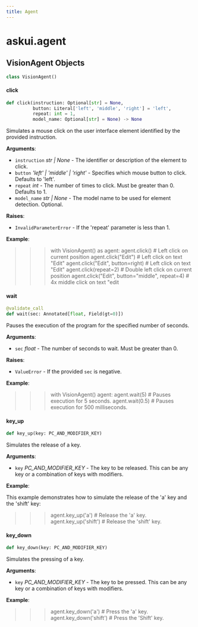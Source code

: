 ```yaml
---
title: Agent
---
```


<a id="askui.agent"></a>

# askui.agent

<a id="askui.agent.VisionAgent"></a>

## VisionAgent Objects

```python
class VisionAgent()
```

<a id="askui.agent.VisionAgent.click"></a>

#### click

```python
def click(instruction: Optional[str] = None,
          button: Literal['left', 'middle', 'right'] = 'left',
          repeat: int = 1,
          model_name: Optional[str] = None) -> None
```

Simulates a mouse click on the user interface element identified by the provided instruction.

**Arguments**:

- `instruction` _str | None_ - The identifier or description of the element to click.
- `button` _'left' | 'middle' | 'right'_ - Specifies which mouse button to click. Defaults to 'left'.
- `repeat` _int_ - The number of times to click. Must be greater than 0. Defaults to 1.
- `model_name` _str | None_ - The model name to be used for element detection. Optional.
  

**Raises**:

- `InvalidParameterError` - If the 'repeat' parameter is less than 1.
  

**Example**:

  >>> with VisionAgent() as agent:
  >>>     agent.click()              # Left click on current position
  >>>     agent.click("Edit")        # Left click on text "Edit"
  >>>     agent.click("Edit", button=right)  # Left click on text "Edit"
  >>>     agent.click(repeat=2)      # Double left click on current position
  >>>     agent.click("Edit", button="middle", repeat=4)   # 4x middle click on text "edit

<a id="askui.agent.VisionAgent.wait"></a>

#### wait

```python
@validate_call
def wait(sec: Annotated[float, Field(gt=0)])
```

Pauses the execution of the program for the specified number of seconds.

**Arguments**:

- `sec` _float_ - The number of seconds to wait. Must be greater than 0.
  

**Raises**:

- `ValueError` - If the provided `sec` is negative.
  

**Example**:

  >>> with VisionAgent() agent:
  >>>     agent.wait(5)  # Pauses execution for 5 seconds.
  >>>     agent.wait(0.5)  # Pauses execution for 500 milliseconds.

<a id="askui.agent.VisionAgent.key_up"></a>

#### key\_up

```python
def key_up(key: PC_AND_MODIFIER_KEY)
```

Simulates the release of a key.

**Arguments**:

- `key` _PC_AND_MODIFIER_KEY_ - The key to be released. This can be any key or a combination of keys with modifiers.
  

**Example**:

  This example demonstrates how to simulate the release of the 'a' key and the 'shift' key:
  
  >>> agent.key_up('a')  # Release the 'a' key.
  >>> agent.key_up('shift')  # Release the 'shift' key.

<a id="askui.agent.VisionAgent.key_down"></a>

#### key\_down

```python
def key_down(key: PC_AND_MODIFIER_KEY)
```

Simulates the pressing of a key.

**Arguments**:

- `key` _PC_AND_MODIFIER_KEY_ - The key to be pressed. This can be any key or a combination of keys with modifiers.
  

**Example**:

  >>> agent.key_down('a')  # Press the 'a' key.
  >>> agent.key_down('shift')  # Press the 'Shift' key.

